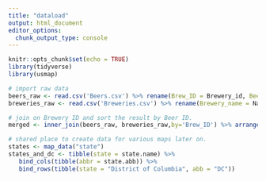 ```yaml
---
title: "dataload"
output: html_document
editor_options: 
  chunk_output_type: console
---
```


```r
knitr::opts_chunk$set(echo = TRUE)
library(tidyverse)
library(usmap)
```

```r
# import raw data
beers_raw <- read.csv('Beers.csv') %>% rename(Brew_ID = Brewery_id, Beer_name = Name)
breweries_raw <- read.csv('Breweries.csv') %>% rename(Brewery_name = Name)

# join on Brewery ID and sort the result by Beer ID.
merged <- inner_join(beers_raw, breweries_raw,by='Brew_ID') %>% arrange(Beer_ID)

# shared place to create data for various maps later on.
states <- map_data("state")
states_and_dc <- tibble(state = state.name) %>%
   bind_cols(tibble(abbr = state.abb)) %>% 
   bind_rows(tibble(state = "District of Columbia", abb = "DC"))
```

